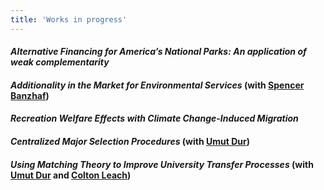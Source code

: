 ```yaml
---
title: 'Works in progress'
---
```


<div itemscope itemtype="https://schema.org/ScholarlyArticle">
 <h4>***Alternative Financing for America's National Parks: An application of weak complementarity***</h4>
</div>

<div itemscope itemtype="https://schema.org/ScholarlyArticle">
 <h4>***Additionality in the Market for Environmental Services*** (with <a href="https://spencerbanzhaf.wordpress.ncsu.edu/" target="_blank"><span itemprop="author">Spencer Banzhaf</span></a>)</h4>
</div>

<div itemscope itemtype="https://schema.org/ScholarlyArticle">
 <h4>***Recreation Welfare Effects with Climate Change-Induced Migration***</h4>
</div>

<div itemscope itemtype="https://schema.org/ScholarlyArticle">
 <h4>***Centralized Major Selection Procedures*** (with <a href="https://sites.google.com/site/umutdur/" target="_blank"><span itemprop="author">Umut Dur</span></a>)</h4>
</div>

<div itemscope itemtype="https://schema.org/ScholarlyArticle">
 <h4>***Using Matching Theory to Improve University Transfer Processes*** (with <a href="https://sites.google.com/site/umutdur/" target="_blank"><span itemprop="author">Umut Dur</span></a> and <a href="https://www.linkedin.com/in/colton-leach-54a080136/" target="_blank"><span itemprop="author">Colton Leach</span></a>)</h4>
</div>